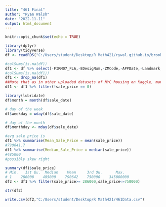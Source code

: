 ```yaml
---
title: "461 Final"
author: "Ryan Walsh"
date: "2022-11-11"
output: html_document
---
```


```r
knitr::opts_chunk$set(echo = TRUE)
```

```r
library(dplyr)
library(tidyverse)
df <- readRDS("C:/Users/student/Desktop/R Math421/rywal.github.io/brooklyn_sales.rds")
```

```r
#colSums(is.na(df))
df1 <- df %>% select(-FIRM07_FLA,-EDesigNum,-ZMCode,-APPDate,-Landmark,-HistDist ,-Ext,-LtdHeight,-SPDist3,-SPDist2,-SPDist1,-Overlay2,-Overlay1,-ZoneDist4,- ZoneDist3,-ZoneDist2,-PFIRM15_FL,-OwnerType)
#colSums(is.na(df1))
df1 <- drop_na(df1)
##Note that as in other uploaded datasets of NYC housing on Kaggle, many of these transactions have a sale_price of $0 or only a nominal amount far less than market value. These are likely property transfers to relatives and should be excluded from any analysis of market prices.
df1 <- df1 %>% filter(!sale_price == 0)
```

```r
library(lubridate)
df$month = month(df$sale_date)

# day of the week
df$weekday = wday(df$sale_date)

# day of the month
df$monthday <- mday(df$sale_date)
```

```r
#avg sale price is 
df1 %>% summarise(Mean_Sale_Price = mean(sale_price))
#790641.7
df1 %>% summarise(Median_Sale_Price = median(sale_price))
#485000
#possibly skew right
```

```r
summary(df1$sale_price)
# Min.   1st Qu.  Median    Mean     3rd Qu.      Max. 
# 1    286000    485000    790642    750000    345000000 
df2 <- df1 %>% filter(sale_price>= 286000,sale_price<=750000)
```

```r
str(df2)
```

```r
write.csv(df2,"C:/Users/student/Desktop/R Math421/461Data.csv")
```
